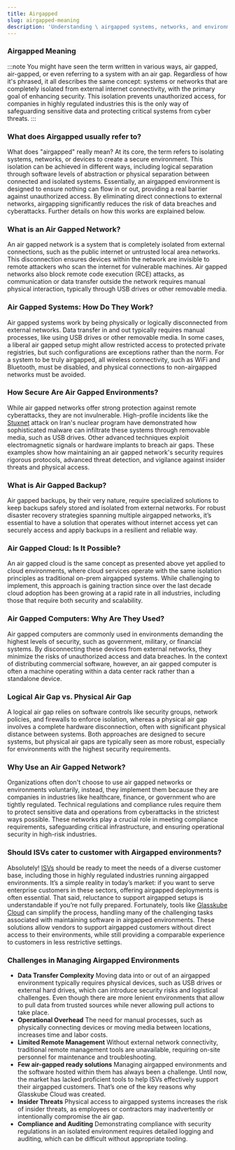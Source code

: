 ```yaml
---
title: Airgapped
slug: airgapped-meaning
description: 'Understanding \ airgapped systems, networks, and environments. Their purpose, use cases, and practical applications.'
---
```



### Airgapped Meaning
:::note
You might have seen the term written in various ways, air gapped, air-gapped, or even referring to a system with an air gap. Regardless of how it's phrased, it all describes the same concept: systems or networks that are completely isolated from external internet connectivity, with the primary goal of enhancing security. This isolation prevents unauthorized access, for companies in highly regulated industries this is the only way of safeguarding sensitive data and protecting critical systems from cyber threats.
:::
### What does Airgapped usually refer to? 

What does "airgapped" really mean? At its core, the term refers to isolating systems, networks, or devices to create a secure environment. This isolation can be achieved in different ways, including logical separation through software levels of abstraction or physical separation between connected and isolated systems. Essentially, an airgapped environment is designed to ensure nothing can flow in or out, providing a real barrier against unauthorized access. By eliminating direct connections to external networks, airgapping significantly reduces the risk of data breaches and cyberattacks. Further details on how this works are explained below.

### What is an Air Gapped Network?

An air gapped network is a system that is completely isolated from external connections, such as the public internet or untrusted local area networks. This disconnection ensures devices within the network are invisible to remote attackers who scan the internet for vulnerable machines. Air gapped networks also block remote code execution (RCE) attacks, as communication or data transfer outside the network requires manual physical interaction, typically through USB drives or other removable media.

### Air Gapped Systems: How Do They Work?

Air gapped systems work by being physically or logically disconnected from external networks. Data transfer in and out typically requires manual processes, like using USB drives or other removable media. In some cases, a liberal air gapped setup might allow restricted access to protected private registries, but such configurations are exceptions rather than the norm. For a system to be truly airgapped, all wireless connectivity, such as WiFi and Bluetooth, must be disabled, and physical connections to non-airgapped networks must be avoided.

### How Secure Are Air Gapped Environments?

While air gapped networks offer strong protection against remote cyberattacks, they are not invulnerable. High-profile incidents like the [Stuxnet](https://www.trellix.com/security-awareness/ransomware/what-is-stuxnet/) attack on Iran's nuclear program have demonstrated how sophisticated malware can infiltrate these systems through removable media, such as USB drives. Other advanced techniques exploit electromagnetic signals or hardware implants to breach air gaps. These examples show how maintaining an air gapped network's security requires rigorous protocols, advanced threat detection, and vigilance against insider threats and physical access.

### What is Air Gapped Backup?

Air gapped backups, by their very nature, require specialized solutions to keep backups safely stored and isolated from external networks. For robust disaster recovery strategies spanning multiple airgapped networks, it’s essential to have a solution that operates without internet access yet can securely access and apply backups in a resilient and reliable way.

### Air Gapped Cloud: Is It Possible?

An air gapped cloud is the same concept as presented above yet applied to cloud environments, where cloud services operate with the same isolation principles as traditional on-prem airgapped systems. While challenging to implement, this approach is gaining traction since over the last decade cloud adoption has been growing at a rapid rate in all industries, including those that require both security and scalability.

### Air Gapped Computers: Why Are They Used?

Air gapped computers are commonly used in environments demanding the highest levels of security, such as government, military, or financial systems. By disconnecting these devices from external networks, they minimize the risks of unauthorized access and data breaches. In the context of distributing commercial software, however, an air gapped computer is often a machine operating within a data center rack rather than a standalone device.

### Logical Air Gap vs. Physical Air Gap

A logical air gap relies on software controls like security groups, network policies, and firewalls to enforce isolation, whereas a physical air gap involves a complete hardware disconnection, often with significant physical distance between systems. Both approaches are designed to secure systems, but physical air gaps are typically seen as more robust, especially for environments with the highest security requirements.

### Why Use an Air Gapped Network?

Organizations often don't choose to use air gapped networks or environments voluntarily, instead, they implement them because they are companies in industries like healthcare, finance, or government who are tightly regulated. Technical regulations and compliance rules require them to protect sensitive data and operations from cyberattacks in the strictest ways possible. These networks play a crucial role in meeting compliance requirements, safeguarding critical infrastructure, and ensuring operational security in high-risk industries.

### Should ISVs cater to customer with Airgapped environments?

Absolutely! [ISVs](/glossary/isv-meaning/) should be ready to meet the needs of a diverse customer base, including those in highly regulated industries running airgapped environments. It’s a simple reality in today’s market: if you want to serve enterprise customers in these sectors, offering airgapped deployments is often essential. That said, reluctance to support airgapped setups is understandable if you’re not fully prepared. Fortunately, tools like [Glasskube Cloud](/) can simplify the process, handling many of the challenging tasks associated with maintaining software in airgapped environments. These solutions allow vendors to support airgapped customers without direct access to their environments, while still providing a comparable experience to customers in less restrictive settings.

### Challenges in Managing Airgapped Environments

-   **Data Transfer Complexity**
    Moving data into or out of an airgapped environment typically requires physical devices, such as USB drives or external hard drives, which can introduce security risks and logistical challenges. Even though there are more lenient environments that allow to pull data from trusted sources while never allowing pull actions to take place.
-   **Operational Overhead**
    The need for manual processes, such as physically connecting devices or moving media between locations, increases time and labor costs.
-   **Limited Remote Management**
    Without external network connectivity, traditional remote management tools are unavailable, requiring on-site personnel for maintenance and troubleshooting.
-   **Few air-gapped ready solutions**
    Managing airgapped environments and the software hosted within them has always been a challenge. Until now, the market has lacked proficient tools to help ISVs effectively support their airgapped customers. That’s one of the key reasons why Glasskube Cloud was created.  
-   **Insider Threats**
    Physical access to airgapped systems increases the risk of insider threats, as employees or contractors may inadvertently or intentionally compromise the air gap.   
-   **Compliance and Auditing**
    Demonstrating compliance with security regulations in an isolated environment requires detailed logging and auditing, which can be difficult without appropriate tooling.

<DefaultCTA />